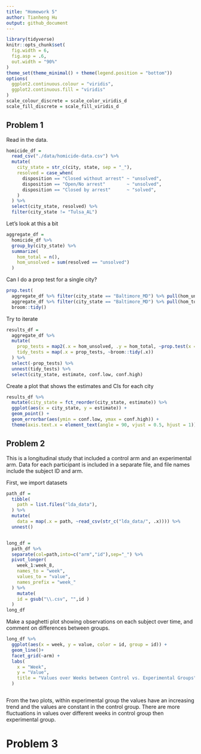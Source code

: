 ```yaml
---
title: "Homework 5"
author: Tianheng Hu
output: github_document
---
```


```r
library(tidyverse)
knitr::opts_chunk$set(
  fig.width = 6,
  fig.asp = .6,
  out.width = "90%"
)
theme_set(theme_minimal() + theme(legend.position = "bottom"))
options(
  ggplot2.continuous.colour = "viridis",
  ggplot2.continuous.fill = "viridis"
)
scale_colour_discrete = scale_color_viridis_d
scale_fill_discrete = scale_fill_viridis_d
```


## Problem 1

Read in the data.

```r
homicide_df = 
  read_csv("./data/homicide-data.csv") %>% 
  mutate(
    city_state = str_c(city, state, sep = "_"),
    resolved = case_when(
      disposition == "Closed without arrest" ~ "unsolved",
      disposition == "Open/No arrest"        ~ "unsolved",
      disposition == "Closed by arrest"      ~ "solved",
    )
  ) %>% 
  select(city_state, resolved) %>% 
  filter(city_state != "Tulsa_AL")
```


Let's look at this a bit

```r
aggregate_df = 
  homicide_df %>% 
  group_by(city_state) %>% 
  summarize(
    hom_total = n(),
    hom_unsolved = sum(resolved == "unsolved")
  )
```

Can I do a prop test for a single city?

```r
prop.test(
  aggregate_df %>% filter(city_state == "Baltimore_MD") %>% pull(hom_unsolved), 
  aggregate_df %>% filter(city_state == "Baltimore_MD") %>% pull(hom_total)) %>% 
  broom::tidy()
```

Try to iterate 

```r
results_df = 
  aggregate_df %>% 
  mutate(
    prop_tests = map2(.x = hom_unsolved, .y = hom_total, ~prop.test(x = .x, n = .y)),
    tidy_tests = map(.x = prop_tests, ~broom::tidy(.x))
  ) %>% 
  select(-prop_tests) %>% 
  unnest(tidy_tests) %>% 
  select(city_state, estimate, conf.low, conf.high)
```


Create a plot that shows the estimates and CIs for each city 
```r
results_df %>% 
  mutate(city_state = fct_reorder(city_state, estimate)) %>% 
  ggplot(aes(x = city_state, y = estimate)) +
  geom_point() + 
  geom_errorbar(aes(ymin = conf.low, ymax = conf.high)) + 
  theme(axis.text.x = element_text(angle = 90, vjust = 0.5, hjust = 1))
```




## Problem 2

This is a longitudinal study that included a control arm and an experimental arm. Data for each participant is included in a separate file, and file names include the subject ID and arm.

First, we import datasets

```r
path_df = 
  tibble(
    path = list.files("lda_data"),
  ) %>% 
  mutate(
    data = map(.x = path, ~read_csv(str_c("lda_data/", .x)))) %>% 
  unnest()


long_df = 
  path_df %>% 
  separate(col=path,into=c("arm","id"),sep="_") %>% 
  pivot_longer(
    week_1:week_8,
    names_to = "week",
    values_to = "value",
    names_prefix = "week_"
  ) %>% 
    mutate(
    id = gsub("\\.csv", "",id )
  )
long_df
```


Make a spaghetti plot showing observations on each subject over time, and comment on differences between groups.

```r
long_df %>% 
  ggplot(aes(x = week, y = value, color = id, group = id)) +
  geom_line()+
  facet_grid(~arm) +
  labs(
    x = "Week",
    y = "Value",
    title = "Values over Weeks between Control vs. Experimental Groups"
  ) 



```

From the two plots, within experimental group the values have an increasing trend and the values are constant in the control group. There are more fluctuations in values over different weeks in control group then experimental group.



# Problem 3






